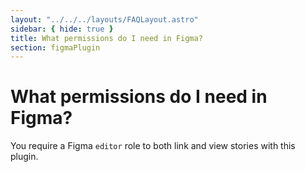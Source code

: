 ```yaml
---
layout: "../../../layouts/FAQLayout.astro"
sidebar: { hide: true }
title: What permissions do I need in Figma?
section: figmaPlugin
---
```


# What permissions do I need in Figma?

You require a Figma `editor` role to both link and view stories with this plugin.
